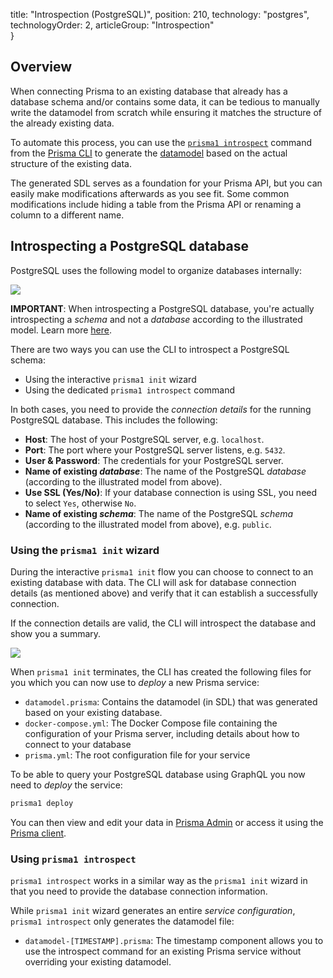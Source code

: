 
  title: "Introspection (PostgreSQL)",
  position: 210,
  technology: "postgres",
  technologyOrder: 2,
  articleGroup: "Introspection"    
}

## Overview

When connecting Prisma to an existing database that already has a database schema and/or contains some data, it can be tedious to manually write the datamodel from scratch while ensuring it matches the structure of the already existing data.

To automate this process, you can use the [`prisma1 introspect`](xcv3) command from the [Prisma CLI](alx4) to generate the [datamodel](knum) based on the actual structure of the existing data.

The generated SDL serves as a foundation for your Prisma API, but you can easily make modifications afterwards as you see fit. Some common modifications include hiding a table from the Prisma API or renaming a column to a different name.

## Introspecting a PostgreSQL database

PostgreSQL uses the following model to organize databases internally:

![](https://i.imgur.com/0YJBgbW.png)

**IMPORTANT**: When introspecting a PostgreSQL database, you're actually introspecting a _schema_ and not a _database_ according to the illustrated model. Learn more [here](https://www.postgresql.org/docs/8.1/ddl-schemas.html).

There are two ways you can use the CLI to introspect a PostgreSQL schema:

- Using the interactive `prisma1 init` wizard
- Using the dedicated `prisma1 introspect` command

In both cases, you need to provide the _connection details_ for the running PostgreSQL database. This includes the following:

- **Host**: The host of your PostgreSQL server, e.g. `localhost`.
- **Port**: The port where your PostgreSQL server listens, e.g. `5432`.
- **User & Password**: The credentials for your PostgreSQL server.
- **Name of existing _database_**: The name of the PostgreSQL _database_ (according to the illustrated model from above).
- **Use SSL (Yes/No)**: If your database connection is using SSL, you need to select `Yes`, otherwise `No`.
- **Name of existing _schema_**: The name of the PostgreSQL _schema_ (according to the illustrated model from above), e.g. `public`.

### Using the `prisma1 init` wizard

During the interactive `prisma1 init` flow you can choose to connect to an existing database with data. The CLI will ask for database connection details (as mentioned above) and verify that it can establish a successfully connection.

If the connection details are valid, the CLI will introspect the database and show you a summary.

![](https://i.imgur.com/cNIeeJf.png)

When `prisma1 init` terminates, the CLI has created the following files for you which you can now use to _deploy_ a new Prisma service:

- `datamodel.prisma`: Contains the datamodel (in SDL) that was generated based on your existing database.
- `docker-compose.yml`: The Docker Compose file containing the configuration of your Prisma server, including details about how to connect to your database
- `prisma.yml`: The root configuration file for your service

To be able to query your PostgreSQL database using GraphQL you now need to _deploy_ the service:

```bash
prisma1 deploy
```

You can then view and edit your data in [Prisma Admin](/prisma-admin) or access it using the [Prisma client](/prisma-client).

### Using `prisma1 introspect`

`prisma1 introspect` works in a similar way as the `prisma1 init` wizard in that you need to provide the database connection information.

While `prisma1 init` wizard generates an entire _service configuration_, `prisma1 introspect` only generates the datamodel file:

- `datamodel-[TIMESTAMP].prisma`: The timestamp component allows you to use the introspect command for an existing Prisma service without overriding your existing datamodel.